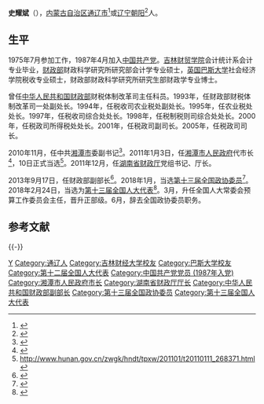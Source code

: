 '''史耀斌'''（{{bd|1958年|6月||catIdx=S史}}），[[内蒙古自治区|内蒙古自治区]][[通辽市|通辽市]]<ref>{{cite news|title=史耀斌任财务部副部长|url=http://www.ce.cn/xwzx/gnsz/gdxw/201309/17/t20130917_1512327.shtml|accessdate=2016-07-30|newspaper=中国经济网|archive-url=https://web.archive.org/web/20160817121324/http://www.ce.cn/xwzx/gnsz/gdxw/201309/17/t20130917_1512327.shtml|archive-date=2016-08-17|dead-url=yes}}</ref>或[[辽宁|辽宁]][[朝阳市|朝阳]]<ref>{{cite news|title=全国人大代表信息-史耀斌|url=http://210.82.31.1:8084/delegate/viewDelegate.action?dbid=200812165734|accessdate=2016-07-30|newspaper=全国人大网|archive-url=https://web.archive.org/web/20160828185304/http://www.npc.gov.cn/delegate/viewDelegate.action?dbid=200812165734|archive-date=2016-08-28|dead-url=yes}}</ref>人。

== 生平==
1975年7月参加工作，1987年4月加入[[中国共产党|中国共产党]]。[[吉林财贸学院|吉林财贸学院]]会计统计系会计专业毕业，[[中华人民共和国财政部|财政部]]财政科学研究所研究部会计学专业硕士，[[英国|英国]][[巴斯大学|巴斯大学]]社会经济学院税收专业硕士，财政部财政科学研究所研究生部财政学专业博士。

曾任[[中华人民共和国财政部|中华人民共和国财政部]]财税体制改革司主任科员。1993年，任财政部财税体制改革司一处副处长。1994年，任税收司农业税处副处长。1995年，任农业税处处长。1997年，任税收司综合处处长。1998年，任税制税则司综合处处长。2000年，任税政司所得税处处长。2001年，任税政司副司长。2005年，任税政司司长。

2010年11月，任中共[[湘潭市|湘潭市]]委副书记<ref>{{Cite web |url=http://cpc.people.com.cn/BIG5/164113/13350097.html |title=存档副本 |accessdate=2011-12-15 |archive-date=2015-04-02 |archive-url=https://web.archive.org/web/20150402111412/http://cpc.people.com.cn/BIG5/164113/13350097.html |dead-url=no }}</ref>。2011年1月3日，任[[湘潭市人民政府|湘潭市人民政府]]代市长<ref>{{Cite web |url=http://news.163.com/10/1213/02/6NOGPD4H00014AED.html |title=存档副本 |access-date=2011-12-15 |archive-url=https://web.archive.org/web/20150402124729/http://news.163.com/10/1213/02/6NOGPD4H00014AED.html |archive-date=2015-04-02 |dead-url=yes }}</ref>，10日正式当选<ref>http://www.hunan.gov.cn/zwgk/hndt/tpxw/201101/t20110111_268371.html{{dead link|date=2017年12月 |bot=InternetArchiveBot |fix-attempted=yes }}</ref>。2011年12月，任[[湖南省财政厅|湖南省财政厅]]党组书记、厅长。

2013年9月17日，任财政部副部长<ref>{{Cite web |url=http://politics.people.com.cn/n/2013/0917/c1001-22946656.html |title=史耀斌任财政部副部长（简历） |accessdate=2015-03-19 |archive-date=2016-03-04 |archive-url=https://web.archive.org/web/20160304065615/http://politics.people.com.cn/n/2013/0917/c1001-22946656.html |dead-url=no }}</ref>。2018年1月，当选[[中国人民政治协商会议第十三届全国委员会委员名单|第十三届全国政协委员]]<ref>{{Cite web|url=http://sports.163.com/18/0126/06/D92BRKK400051C89.html|title=中国人民政治协商会议第十三届全国委员会委员名单|accessdate=2018-01-26|last=|work=网易|archive-url=https://web.archive.org/web/20180127143232/http://sports.163.com/18/0126/06/D92BRKK400051C89.html|archive-date=2018-01-27|dead-url=yes}}</ref>。2018年2月24日，当选为[[第十三届全国人大代表|第十三届全国人大代表]]<ref>{{Cite web|title=（受权发布）中华人民共和国第十三届全国人民代表大会代表名单-中新网|url=http://www.chinanews.com/gn/2018/02-25/8453959.shtml|accessdate=2021-02-13|work=中新网|archive-date=2018-02-27|archive-url=https://web.archive.org/web/20180227031724/http://www.chinanews.com/gn/2018/02-25/8453959.shtml|dead-url=no}}</ref>。3月，升任全国人大常委会预算工作委员会主任，晋升正部级。6月，辞去全国政协委员职务。

==参考文献==
{{Reflist|2}}

{{-}}
{{start box}}
{{s-gov|prc}}
{{s-before|[[李友志|李友志]]}}
{{s-title|[[湖南省财政厅|湖南省财政厅]]厅长|2011年12月-2013年10月}} 
{{s-after|[[郑建新|郑建新]]}}
{{s-before|[[吴奇修|吴奇修]]}}
{{s-title|[[湘潭市人民政府|湘潭市人民政府]]市长|2011年1月-2011年12月}} 
{{s-after|[[胡伟林|胡伟林]]}}
{{s-before|[[张宝竹|张宝竹]]}}
{{s-title|[[中华人民共和国财政部|中华人民共和国财政部]]税政司司长|2005年7月-2010年11月}} 
{{s-after|[[贾谌|贾　谌]]}}
{{end box}}

{{DEFAULTSORT:S}}
[[Category:史姓|Y]]
[[Category:通辽人|Category:通辽人]]
[[Category:吉林财经大学校友|Category:吉林财经大学校友]]
[[Category:巴斯大学校友|Category:巴斯大学校友]]
[[Category:第十二届全国人大代表|Category:第十二届全国人大代表]]
[[Category:中国共产党党员_(1987年入党)|Category:中国共产党党员 (1987年入党)]]
[[Category:湘潭市人民政府市长|Category:湘潭市人民政府市长]]
[[Category:湖南省财政厅厅长|Category:湖南省财政厅厅长]]
[[Category:中华人民共和国财政部副部长|Category:中华人民共和国财政部副部长]]
[[Category:第十三届全国政协委员|Category:第十三届全国政协委员]]
[[Category:第十三届全国人大代表|Category:第十三届全国人大代表]]
